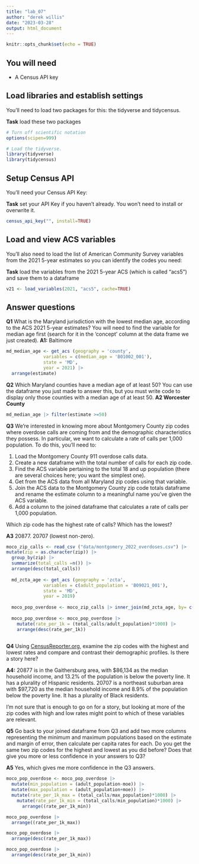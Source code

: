 ```yaml
---
title: "lab_07"
author: "derek willis"
date: "2023-03-28"
output: html_document
---
```


```r
knitr::opts_chunk$set(echo = TRUE)
```

## You will need

-   A Census API key

## Load libraries and establish settings

You'll need to load two packages for this: the tidyverse and tidycensus.

**Task** load these two packages

```r
# Turn off scientific notation
options(scipen=999)

# Load the tidyverse.
library(tidyverse)
library(tidycensus)
```

## Setup Census API

You'll need your Census API Key:

**Task** set your API Key if you haven't already. You won't need to install or overwrite it.

```r
census_api_key("", install=TRUE)
```

## Load and view ACS variables

You'll also need to load the list of American Community Survey variables from the 2021 5-year estimates so you can identify the codes you need:

**Task** load the variables from the 2021 5-year ACS (which is called "acs5") and save them to a dataframe

```r
v21 <- load_variables(2021, "acs5", cache=TRUE)
```

## Answer questions

**Q1** What is the Maryland jurisdiction with the lowest median age, according to the ACS 2021 5-year estimates? You will need to find the variable for median age first (search for it in the 'concept' column at the data frame we just created). **A1:** Baltimore

```r
md_median_age <- get_acs (geography = 'county',
              variables = c(median_age = 'B01002_001'),
              state = 'MD',
              year = 2021) |>
  arrange(estimate)
```

**Q2** Which Maryland counties have a median age of at least 50? You can use the dataframe you just made to answer this, but you must write code to display only those counties with a median age of at least 50. **A2 Worcester County**

```r
md_median_age |> filter(estimate >=50)

```

**Q3** We're interested in knowing more about Montgomery County zip codes where overdose calls are coming from and the demographic characteristics they possess. In particular, we want to calculate a rate of calls per 1,000 population. To do this, you'll need to:

1.  Load the Montgomery County 911 overdose calls data.
2.  Create a new dataframe with the total number of calls for each zip code.
3.  Find the ACS variable pertaining to the total 18 and up population (there are several choices here; you want the simplest one).
4.  Get from the ACS data from all Maryland zip codes using that variable.
5.  Join the ACS data to the Montgomery County zip code totals dataframe and rename the estimate column to a meaningful name you've given the ACS variable.
6.  Add a column to the joined dataframe that calculates a rate of calls per 1,000 population.

Which zip code has the highest rate of calls? Which has the lowest?

**A3** 20877. 20707 (lowest non-zero).

```r
moco_zip_calls <- read_csv ("data/montgomery_2022_overdoses.csv") |>
mutate(zip = as.character(zip)) |>
  group_by(zip) |>
  summarize(total_calls =n()) |>
  arrange(desc(total_calls))
  
  md_zcta_age <- get_acs (geography = 'zcta',
              variables = c(adult_population = 'B09021_001'),
              state = 'MD',
              year = 2019)
  
  moco_pop_overdose <- moco_zip_calls |> inner_join(md_zcta_age, by= c('zip' = 'GEOID')) |> rename(adult_population = estimate)
  
  moco_pop_overdose <- moco_pop_overdose |>
    mutate(rate_per_1k = (total_calls/adult_population)*1000) |>
    arrange(desc(rate_per_1k))
    
```

**Q4** Using [CensusReporter.org](https://censusreporter.org/), examine the zip codes with the highest and lowest rates and compare and contrast their demographic profiles. Is there a story here?

**A4:** 20877 is in the Gaithersburg area, with \$86,134 as the median household income, and 13.2% of the population is below the poverty line. It has a plurality of Hispanic residents. 20707 is a northeast suburban area with \$97,720 as the median household income and 8.9% of the population below the poverty line. It has a plurality of Black residents.

I'm not sure that is enough to go on for a story, but looking at more of the zip codes with high and low rates might point to which of these variables are relevant.

**Q5** Go back to your joined dataframe from Q3 and add two more columns representing the minimum and maximum populations based on the estimate and margin of error, then calculate per capita rates for each. Do you get the same two zip codes for the highest and lowest as you did before? Does that give you more or less confidence in your answers to Q3?

**A5** Yes, which gives me more confidence in the Q3 answers.

```r
moco_pop_overdose <- moco_pop_overdose |>
  mutate(min_population = (adult_population-moe)) |>
  mutate(max_population = (adult_population+moe)) |>
  mutate(rate_per_1k_max = (total_calls/max_population)*1000) |>
    mutate(rate_per_1k_min = (total_calls/min_population)*1000) |>
      arrange((rate_per_1k_min))

moco_pop_overdose |>
  arrange((rate_per_1k_max))

moco_pop_overdose |>
  arrange(desc(rate_per_1k_max))

moco_pop_overdose |>
  arrange(desc(rate_per_1k_min))

    
```
